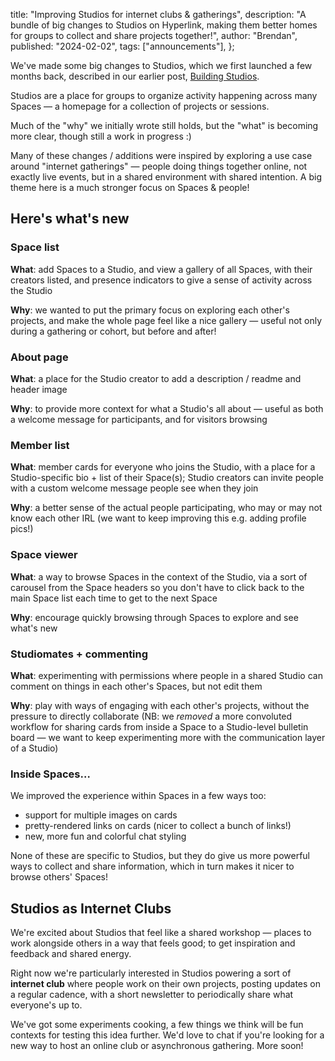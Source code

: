   title: "Improving Studios for internet clubs & gatherings",
  description:
    "A bundle of big changes to Studios on Hyperlink, making them better homes for groups to collect and share projects together!",
  author: "Brendan",
  published: "2024-02-02",
  tags: ["announcements"],
};

We've made some big changes to Studios, which we first launched a few months back, described in our earlier post, [Building Studios](https://notes.hyperlink.academy/note/building-studios).

Studios are a place for groups to organize activity happening across many Spaces — a homepage for a collection of projects or sessions.

Much of the "why" we initially wrote still holds, but the "what" is becoming more clear, though still a work in progress :)

Many of these changes / additions were inspired by exploring a use case around "internet gatherings" — people doing things together online, not exactly live events, but in a shared environment with shared intention. A big theme here is a much stronger focus on Spaces & people!

## Here's what's new

### Space list

**What**: add Spaces to a Studio, and view a gallery of all Spaces, with their creators listed, and presence indicators to give a sense of activity across the Studio

**Why**: we wanted to put the primary focus on exploring each other's projects, and make the whole page feel like a nice gallery — useful not only during a gathering or cohort, but before and after!

### About page

**What**: a place for the Studio creator to add a description / readme and header image

**Why**: to provide more context for what a Studio's all about — useful as both a welcome message for participants, and for visitors browsing

### Member list

**What**: member cards for everyone who joins the Studio, with a place for a Studio-specific bio + list of their Space(s); Studio creators can invite people with a custom welcome message people see when they join

**Why**: a better sense of the actual people participating, who may or may not know each other IRL (we want to keep improving this e.g. adding profile pics!)

### Space viewer

**What**: a way to browse Spaces in the context of the Studio, via a sort of carousel from the Space headers so you don't have to click back to the main Space list each time to get to the next Space

**Why**: encourage quickly browsing through Spaces to explore and see what's new

### Studiomates + commenting

**What**: experimenting with permissions where people in a shared Studio can comment on things in each other's Spaces, but not edit them

**Why**: play with ways of engaging with each other's projects, without the pressure to directly collaborate (NB: we _removed_ a more convoluted workflow for sharing cards from inside a Space to a Studio-level bulletin board — we want to keep experimenting more with the communication layer of a Studio)

### Inside Spaces…

We improved the experience within Spaces in a few ways too:

- support for multiple images on cards
- pretty-rendered links on cards (nicer to collect a bunch of links!)
- new, more fun and colorful chat styling

None of these are specific to Studios, but they do give us more powerful ways to collect and share information, which in turn makes it nicer to browse others' Spaces!

## Studios as Internet Clubs

We're excited about Studios that feel like a shared workshop — places to work alongside others in a way that feels good; to get inspiration and feedback and shared energy.

Right now we're particularly interested in Studios powering a sort of **internet club** where people work on their own projects, posting updates on a regular cadence, with a short newsletter to periodically share what everyone's up to.

We've got some experiments cooking, a few things we think will be fun contexts for testing this idea further. We'd love to chat if you're looking for a new way to host an online club or asynchronous gathering. More soon!
